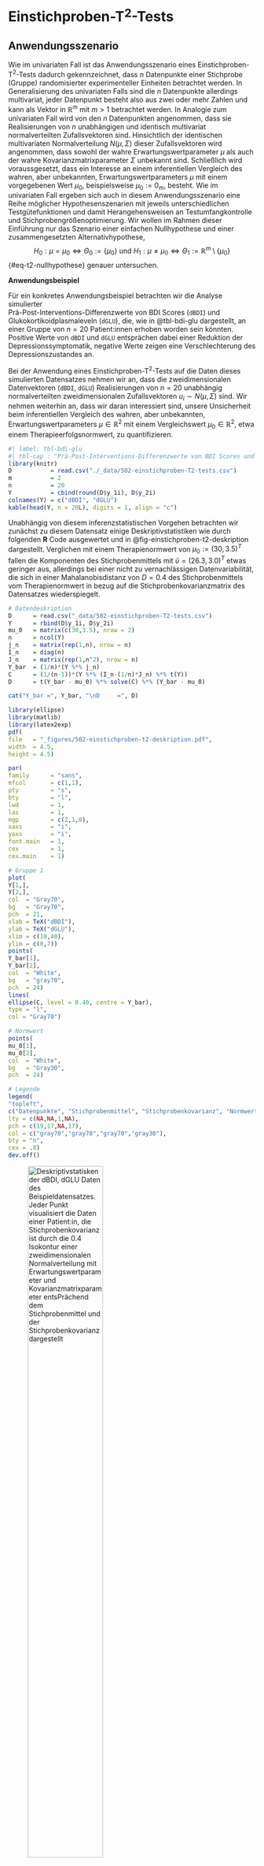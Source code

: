# Einstichproben-T$^2$-Tests {#sec-t2-tests}
\normalsize

## Anwendungsszenario {#sec-anwendungsszenario}

Wie im univariaten Fall ist das Anwendungsszenario eines Einstichproben-T$^2$-Tests 
dadurch gekennzeichnet, dass $n$ Datenpunkte einer Stichprobe (Gruppe) randomisierter
experimenteller Einheiten betrachtet werden. In Generalisierung des univariaten Falls
sind die $n$ Datenpunkte allerdings multivariat, jeder Datenpunkt besteht also aus
zwei oder mehr Zahlen und kann als Vektor in $\mathbb{R}^m$ mit $m>1$ betrachtet werden. 
In Analogie zum univariaten Fall wird von den $n$ Datenpunkten angenommen, dass sie
Realisierungen von $n$ unabhängigen und identisch multivariat normalverteilten
Zufallsvektoren sind. Hinsichtlich der identischen multivariaten Normalverteilung
$N(\mu,\Sigma)$ dieser Zufallsvektoren wird angenommen, dass sowohl der wahre 
Erwartungswertparameter $\mu$ als auch der wahre Kovarianzmatrixparameter $\Sigma$ 
unbekannt sind. Schließlich wird voraussgesetzt, dass ein Interesse an einem 
inferentiellen Vergleich des wahren, aber unbekannten, Erwartungswertparameters 
$\mu$ mit einem vorgegebenen Wert $\mu_0$, beispielsweise $\mu_0 := 0_m$, besteht. Wie im 
univariaten Fall ergeben sich auch in diesem Anwendungsszenario eine Reihe möglicher 
Hypothesenszenarien mit jeweils unterschiedlichen Testgütefunktionen und damit 
Herangehensweisen an Testumfangkontrolle und Stichprobengrößenoptimierung. 
Wir wollen im Rahmen dieser Einführung nur das Szenario einer einfachen Nullhypothese 
und einer zusammengesetzten Alternativhypothese, 
$$
H_0 :\mu = \mu_0 \Leftrightarrow \Theta_0 :=  \{\mu_0\}
\mbox{ und }
H_1 : \mu \neq \mu_0 \Leftrightarrow \Theta_1 :=  \mathbb{R}^m \setminus \{\mu_0\}
$$ {#eq-t2-nullhypothese}
genauer untersuchen.

**Anwendungsbeispiel**

Für ein konkretes Anwendungsbeispiel betrachten wir die Analyse simulierter  
Prä-Post-Interventions-Differenzwerte von BDI Scores (`dBDI`) und 
Glukokortikoidplasmaleveln (`dGLU`), die, wie in @tbl-bdi-glu dargestellt,
an einer Gruppe von $n = 20$ Patient:innen erhoben worden sein könnten. 
Positive Werte von `dBDI` und `dGLU ` entsprächen dabei einer Reduktion der 
Depressionssymptomatik, negative Werte zeigen eine Verschlechterung des 
Depressionszustandes an.

Bei der Anwendung eines Einstichproben-T$^2$-Tests auf die Daten dieses simulierten
Datensatzes nehmen wir an,  dass die zweidimensionalen Datenvektoren (`dBDI`, `dGLU`) 
Realisierungen von  $n = 20$ unabhängig normalverteilten zweidimensionalen 
Zufallsvektoren  $\upsilon_i \sim N(\mu,\Sigma)$ sind. Wir nehmen weiterhin an, dass 
wir daran interessiert sind, unsere Unsicherheit beim inferentiellen Vergleich des wahren, 
aber unbekannten, Erwartungswertparameters $\mu \in \mathbb{R}^2$ mit einem 
Vergleichswert $\mu_0 \in \mathbb{R}^2$, etwa einem Therapieerfolgsnormwert, 
zu quantifizieren. 

\footnotesize
```r
#| label: tbl-bdi-glu
#| tbl-cap : "Prä-Post-Interventions-Differenzwerte von BDI Scores und Glukokortikoidplasmaleveln von $n = 20$ Patient:innen"
library(knitr)
D           = read.csv("./_data/502-einstichproben-T2-tests.csv")               # Einlesen des Datensatzes
m           = 2                                                                 # Datendimension von Interesse
n           = 20                                                                # Anzahl Datenpunkte pro Gruppe
Y           = cbind(round(D$y_1i), D$y_2i)                                      # Datenmatrix 
colnames(Y) = c("dBDI", "dGLU")                                                 # Variablennamen
kable(head(Y, n = 20L), digits = 1, align = "c")                                # Markdowntabellenoutput für head(D)
``` 
\normalsize

Unabhängig von diesem inferenzstatistischen Vorgehen betrachten wir zunächst zu 
diesem Datensatz einige Deskriptivstatistiken wie durch folgenden **R** Code
ausgewertet und in @fig-einstichproben-t2-deskription dargestellt. Verglichen 
mit einem Therapienormwert von $\mu_0 := (30,3.5)^T$ fallen die Komponenten des
Stichprobenmittels mit $\bar{\upsilon} = (26.3, 3.0)^T$ etwas geringer aus, allerdings
bei einer nicht zu vernachlässigen Datenvariabilität, die sich in einer 
Mahalanobisdistanz von $D = 0.4$ des Stichprobenmittels vom Therapienormwert 
in bezug auf die Stichprobenkovarianzmatrix des Datensatzes wiederspiegelt.

\tiny
```r
# Datendeskription
D      = read.csv("_data/502-einstichproben-T2-tests.csv")                      # Daten einlesen
Y      = rbind(D$y_1i, D$y_2i)                                                  # Datenmatrix               
mu_0   = matrix(c(30,3.5), nrow = 2)                                            # Normwert
n      = ncol(Y)                                                                # Anzahl Datenpunkte
j_n    = matrix(rep(1,n), nrow = n)                                             # 1_n
I_n    = diag(n)                                                                # I_n
J_n    = matrix(rep(1,n^2), nrow = n)                                           # 1_{nn}
Y_bar  = (1/n)*(Y %*% j_n)                                                      # Stichprobenmittel  
C      = (1/(n-1))*(Y %*% (I_n-(1/n)*J_n) %*% t(Y))                             # Stichprobenkovarianzmatrix  
D      = t(Y_bar - mu_0) %*% solve(C) %*% (Y_bar - mu_0)                        # Mahalanobis Distanz
```

```r
cat("Y_bar =", Y_bar, "\nD     =", D)                                           # Ausgabe  
```
\normalsize
```r
library(ellipse)
library(matlib)
library(latex2exp)
pdf(
file   = "_figures/502-einstichproben-t2-deskription.pdf",
width  = 4.5,
height = 4.5)

par(
family      = "sans",
mfcol       = c(1,1),
pty         = "s",
bty         = "l",
lwd         = 1,
las         = 1,
mgp         = c(2,1,0),
xaxs        = "i",
yaxs        = "i",
font.main   = 1,
cex         = 1,
cex.main    = 1)

# Gruppe 1
plot(
Y[1,],
Y[2,],
col  = "Gray70",
bg   = "Gray70",
pch  = 21,
xlab = TeX("dBDI"),
ylab = TeX("dGLU"),
xlim = c(10,40),
ylim = c(0,7))
points(
Y_bar[1],
Y_bar[2],
col  = "White",
bg   = "gray70",
pch  = 24)
lines(
ellipse(C, level = 0.40, centre = Y_bar),
type = "l",
col = "Gray70")

# Normwert
points(
mu_0[1],
mu_0[2],
col  = "White",
bg   = "Gray30",
pch  = 24)

# Legende
legend(
"topleft",
c("Datenpunkte", "Stichprobenmittel", "Stichprobenkovarianz", "Normwert"),
lty = c(NA,NA,1,NA),
pch = c(19,17,NA,17),
col = c("gray70","gray70","gray70","gray30"),
bty = "n",
cex = .8)
dev.off()
```

![Deskriptivstatisken der `dBDI`, `dGLU` Daten des Beispieldatensatzes. Jeder
Punkt visualisiert die Daten einer Patient:in, die Stichprobenkovarianz ist durch
die 0.4 Isokontur einer zweidimensionalen Normalverteilung mit Erwartungswertparameter
und Kovarianzmatrixparameter entsPrächend dem Stichprobenmittel und der Stichprobenkovarianz
dargestellt](./_figures/502-einstichproben-t2-deskription){#fig-einstichproben-t2-deskription fig-align="center" width=60%}

## Modellformulierung und Modellevaluation {#sec-modellformulierung-modellevaluation}

Wir definieren zunächst das Einstichproben-T$^2$-Test-Modell wie folgt.

:::{#def-einstichproben-t2-test-modell}
## Einstichproben-T$^2$-Test-Modell
Für $i = 1,...,n$ seien $\upsilon_i$ $m$-dimensionale Zufallsvektoren, die die
$n$ Datenpunkte eines Einstichproben-T$^2$-Test Szenarios modellieren. Dann
hat das *Einstichproben-T$^2$-Test-Modell* die strukturelle Form
$$
\upsilon_i = \mu + \varepsilon_i 
\mbox{ mit } \varepsilon_i \sim N(0_m, \Sigma) \mbox{ u.i.v. für } i = 1,...,n 
\mbox{ mit } \mu \in \mathbb{R}^m,  \Sigma \in \mathbb{R}^{m \times m} \mbox{ pd} 
$$ {#eq-einstichproben-t2-test-strukturelle-form}
und die Datenverteilungsform
\begin{equation}
\upsilon_i \sim N(\mu, \Sigma) \mbox{ u.i.v. für } i = 1,...,n 
\mbox{ mit } \mu \in \mathbb{R}^m, \Sigma \in \mathbb{R}^{m \times m} \mbox{ pd}.
\end{equation}
:::

Die Äquivalenz von struktureller Form und Datenverteilungsform des 
Einstichproben-T$^2$-Test-Modells folgt dabei direkt mit @thm-linear-affine-transformation 
durch Transformation der Zufallsvektoren $\varepsilon_i$ anhand von @eq-einstichproben-t2-test-strukturelle-form.

## Modellevaluation {#sec-modellevaluation}
###  Teststatistik und Test {-}

Wir definieren als nächstes eine Teststatistik für das Einstichproben-T$^2$-Test Szenario.

:::{#def-einstichproben-t2-test-teststatistik}
## Einstichproben-T$^2$-Teststatistik
Gegeben seien das Einstichproben-T$^2$-Test-Modell und ein Nullhypothesenparameter 
$\mu_0 \in \mathbb{R}^m$. Dann ist die Einstichproben-T$^2$-Teststatistik 
definiert als
\begin{equation}
T^2 := n(\bar{\upsilon} - \mu_0)^T C^{-1}(\bar{\upsilon} - \mu_0),
\end{equation}
wobei $\bar{\upsilon}$ und $C$ das Stichprobenmittel und die Stichprobenkovarianzmatrix
der $\upsilon_1,...,\upsilon_n$ bezeichnen.
:::
Die Einstichproben-T$^2$-Teststatistik ist offenbar die mit dem Stichprobenumfang $n$ 
skalierte Mahalanobis-Distanz von $\bar{\upsilon}$ und $\mu_0$ hinsichtlich $C$ (vgl. @sec-deskriptivstatistiken). Damit gilt entsprechend, dass bei konstanter 
Stichprobenkovarianzmatrix die Einstichproben-T$^2$-Test Teststatistik $T^2$ 
größere Werte für eine größere Euklidische Distanz von $\bar{\upsilon}$ und $\mu_0$ annimmt und
bei konstanter Euklidischer Distanz von $\bar{\upsilon}$ und $\mu_0$ der Wert der
Teststatistik $T^2$ von der Höhe der Datenvariabilität abhängt. Hinsichtlich der 
Verteilung der Einstichproben-T$^2$-Teststatistik halten wir zunächst 
folgendes Theorem fest, das wir nicht beweisen wollen.

:::{#thm-verteilung-der-skalierten-einstichproben-t2-teststatistik}
## Verteilung der skalierten Einstichproben-T$^2$-Teststatistik

Es seien $\upsilon_1,...,\upsilon_n \sim N(\mu,\Sigma)$ mit $\mu \in \mathbb{R}^m$ und $\Sigma \in \mathbb{R}^{m\times m} \mbox{pd}$,
$$
\nu:= \frac{n-m}{(n-1)m}
$$ {#eq-nu}
und für $\mu \in \mathbb{R}^m$ sei die Einstichproben-T$^2$-Teststatistik definiert als
\begin{equation}
T^2 := n(\bar{\upsilon} - \mu_0)^T C^{-1} (\bar{\upsilon} - \mu_0).
\end{equation}
Dann gilt
$$
\nu T^2 \sim f(\delta, m, n-m),
$$ {#eq-nuT2}
wobei $f(\delta,m,n-m)$ die nichtzentrale $f$-Verteilung mit Nichtzentralitätsparameter
$$
\delta := n(\mu - \mu_0)^T\Sigma^{-1}(\mu - \mu_0)
$$ {#eq-delta}
sowie mit Freiheitsgradparametern $m$ und $n-m$ bezeichnet.
:::

Für einen Beweis von @thm-verteilung-der-skalierten-einstichproben-t2-teststatistik verweisen 
wir auf @hotelling1931 und @anderson2003. Wir erinnern in diesem Zusammenhang 
an die Begriffe der $f$-Zufallsvariable und der nichtzentralen $f$-Zufallsvariable, 
für die wir exemplarische WDFen in @fig-f-zufallsvariable und 
@fig-nichtzentrale-f-zufallsvariable darstellen.

:::{#def-f-zufallsvariable}
## $f$-Zufallsvariable
$\xi$ sei eine Zufallsvariable mit Ergebnisraum $\mathbb{R}_{>0}$ und WDF
\begin{equation}
p_\xi : \mathbb{R} \to \mathbb{R}_{>0}, x \mapsto p_\xi(x)
:= \nu_1^{\frac{\nu_1}{2}}\nu_2^{\frac{\nu_2}{2}}
   \frac{\Gamma\left(\frac{\nu_1+\nu_2}{2}\right)}{\Gamma\left(\frac{\nu_1}{2}\right)\Gamma\left(\frac{\nu_2}{2}\right)}
   \frac{x^{\frac{\nu_1}{2}-1}}{\left(\nu_1 x  + \nu_2 \right)^{\frac{\nu_1+\nu_2}{2}}},
\end{equation}
wobei $\Gamma$ die Gammafunktion bezeichne. Dann sagen wir, dass $\xi$ einer
$f$-Verteilung mit Freiheitsgradparametern $\nu_1$ und $\nu_2$ unterliegt und nennen $\xi$ eine
$f$-Zufallsvariable mit Freiheitsgradparametern $\nu_1$ und $\nu_2$. Wir kürzen dies
mit $\xi \sim f(\nu_1,\nu_2)$ ab. Die WDF  einer
$f$-Zufallsvariable bezeichnen wir mit $f(x;\nu_1,\nu_2)$, die KVF einer $f$-Zufallsvariable 
bezeichnen wir mit $F(x;\nu_1,\nu_2)$, und die inverse KVF einer $f$-Zufallsvariable 
bezeichnen wir mit $F^{-1}(x;\nu_1,\nu_2)$.
:::

```r
library(latex2exp)
pdf(
file   = "_figures/502-f-zufallsvariable.pdf",
width  = 6,
height = 4)

par(
family     = "sans",
pty        = "m",
bty        = "l",
lwd        = 1,
las        = 1,
mgp        = c(2,1,0),
xaxs         = "i",
yaxs         = "i",
font.main  = 1,
cex.main   = 1.2)

# x space
x_min   = 0
x_max   = 6
x_res   = 1e3
x       = seq(x_min, x_max, len = x_res)

# parameters of interest
nu_1    = c( 2,  2,  3,  3,  4,  4)
nu_2    = c(13, 26, 13, 26, 13, 26)

# plotting
matplot(x,
matrix(
c(
df(x,nu_1[1],nu_2[1]),
df(x,nu_1[2],nu_2[2]),
df(x,nu_1[3],nu_2[3]),
df(x,nu_1[4],nu_2[4]),
df(x,nu_1[5],nu_2[5]),
df(x,nu_1[6],nu_2[6])),
ncol = 6),
type         = "l",
lty          = c(1,2,1,2,1,2),
lwd          = c(2,1,2,1,2,1),
col          = c("gray20", "gray20", "gray50", "gray50", "gray80", "gray80"),
ylim         = c(0,1),
xlim         = c(x_min,x_max),
ylab         = " ",
xlab         = "x",
main         = TeX("$f(x;\\nu_1,\\nu_2)$"))
legend(
4.00,
1.00,
c(
TeX("$\\nu_1 = 2,  \\nu_2 = 13 "),
TeX("$\\nu_1 = 2,  \\nu_2 = 26"),
TeX("$\\nu_1 = 3,  \\nu_2 = 13 "),
TeX("$\\nu_1 = 3,  \\nu_2 = 26"),
TeX("$\\nu_1 = 4,  \\nu_2 = 13 "),
TeX("$\\nu_1 = 4,  \\nu_2 = 26")),
lty         = c(1,2,1,2,1,2),
lwd         = c(2,1,2,1,2,1),
col         = c("gray20", "gray20", "gray50", "gray50", "gray80",  "gray80"),
bty         = "n",
cex         = .8,
y.intersp   = 1.4)
dev.off()
```

![Exemplarische WDFen einer $f$-Zufallsvariable](./_figures/502-f-zufallsvariable){#fig-f-zufallsvariable fig-align="center" width=80%}

:::{#def-nichtzentrale-f-zufallsvariable}
## Nichtzentrale $f$-Zufallsvariable

$\xi$ sei eine Zufallsvariable mit Ergebnisraum $\mathbb{R}_{>0}$ und WDF
\begin{multline}
p_\xi : \mathbb{R} \to \mathbb{R}_{>0}, x \mapsto \\
p_\xi(x)
:= \sum_{k=0}^\infty \frac{e^{-\delta/2}(\delta/2)^k}{\frac{\Gamma(\nu_2/2)\Gamma(\nu_1/2 + k)}{\Gamma(\nu_2/2 + \nu_1/2 + k)}k!}
    \left(\frac{\nu_1}{\nu_2}\right)^{\nu_1/2 + k}
    \left(\frac{\nu_2}{\nu_2+\nu_1x}\right)^{(\nu_1+\nu_2)/2 + k}
    x^{\nu_1/2 - 1 + k}
\end{multline}
wobei $\Gamma$ die Gammafunktion bezeichne. Dann sagen wir, dass $\xi$ einer
nichtzentralen $f$-Verteilung mit Nichtzentralitätsparameter $\delta$ und
Freiheitsgradparametern $\nu_1$ und $\nu_2$ unterliegt und nennen $\xi$ eine nichtzentrale
$f$-Zufallsvariable mit Nichtzentralitätsparameter $\delta$ und Freiheitsgradparametern
$\nu_1$ und $\nu_2$. Wir kürzen dies mit $\xi \sim f(\delta,\nu_1,\nu_2)$ ab.
Die WDF  einer $f$-Zufallsvariable
bezeichnen wir mit $f(x;\delta,\nu_1,\nu_2)$, die KVF einer nichtzentralen 
$f$-Zufallsvariable bezeichnen wir mit $F(x;\delta,\nu_1,\nu_2)$, und die inverse KVF
einer nichtzentralen $f$-Zufallsvariable bezeichnen wir mit $F^{-1}(x;\delta,\nu_1,\nu_2)$.
:::

```r
library(latex2exp)
pdf(
file       = "_figures/502-nichtzentrale-f-zufallsvariable.pdf",
width      = 6,
height     = 4)
par(
family     = "sans",
pty        = "m",
bty        = "l",
lwd        = 1,
las        = 1,
mgp        = c(2,1,0),
xaxs         = "i",
yaxs         = "i",
font.main  = 1,
cex.main   = 1.2)

# x space
x_min   = 0
x_max   = 6
x_res   = 1e3
x       = seq(x_min, x_max, len = x_res)

# parameters of interest
delta   = c(  0,  0,  4,  4,  8,  8)
nu_1    = c(  2,  2,  2,  2,  2,  2)
nu_2     = c(13, 26, 13, 26, 13, 26)

# plotting
matplot(x,
matrix(
c(
df(x,nu_1[1],nu_2[1],delta[1]),
df(x,nu_1[2],nu_2[2],delta[2]),
df(x,nu_1[3],nu_2[3],delta[3]),
df(x,nu_1[4],nu_2[4],delta[4]),
df(x,nu_1[5],nu_2[5],delta[5]),
df(x,nu_1[6],nu_2[6],delta[6])),
ncol = 6),
type         = "l",
lty          = c(1,2,1,2,1,2),
lwd          = c(2,1,2,1,2,1),
col          = c("gray20", "gray20", "gray50", "gray50", "gray80",  "gray80"),
ylim         = c(0,1),
xlim         = c(x_min,x_max),
ylab         = " ",
xlab         = "x",
main         = TeX("$f(x; \\delta, \\nu_1, \\nu_2)$"))
legend(
4.00,
1.00,
c(
TeX("$\\delta = 0, \\nu_1 = 2,  \\nu_2 = 13"),
TeX("$\\delta = 0, \\nu_1 = 2,  \\nu_2 = 26"),
TeX("$\\delta = 4, \\nu_1 = 2,  \\nu_2 = 13"),
TeX("$\\delta = 4, \\nu_1 = 2,  \\nu_2 = 26"),
TeX("$\\delta = 8, \\nu_1 = 2,  \\nu_2 = 13 "),
TeX("$\\delta = 8, \\nu_1 = 2,  \\nu_2 = 26")),
lty         = c(1,2,1,2,1,2),
lwd         = c(2,1,2,1,2,1),
col         = c("gray20", "gray20", "gray50", "gray50", "gray80",  "gray80"),
bty         = "n",
cex         = .8,
y.intersp   = 1.4)
dev.off()
```
![Exemplarische WDFen einer nichtzentralen $f$-Zufallsvariable](./_figures/502-nichtzentrale-f-zufallsvariable){#fig-nichtzentrale-f-zufallsvariable fig-align="center" width=80%}

Im univariaten Fall sind bekanntlich die $F$-Statistiken der Varianzanalyse 
bei Zutreffen der Nullhypothese $f$-verteilt und bei Zutreffen der Alternativhypothese 
nichtzentral-$f$-verteilt. Für den Fall $\mu = \mu_0$, dass also der wahre, aber unbekannte Erwartungswertparameter mit dem Nullhypothesenparameter identisch ist, gilt nach
@eq-delta $\delta = 0$ und $f(\delta,m,n-m)$ entspricht der $f$-Verteilung $f(m,n-m)$. 

Wir halten weiterhin fest, dass aus @thm-verteilung-der-skalierten-einstichproben-t2-teststatistik 
im univariaten Fall $m := 1$ aus @eq-nu folgt, dass 
\begin{equation}
\nu = \frac{n-1}{(n-1)\cdot 1} = 1
\end{equation}
und mit der Stichprobenvarianz $S^2$ einer univariaten Stichprobe entsPrächend folgt, dass
\begin{equation}
T^2 = n\frac{(\bar{\upsilon} - \mu_0)^2}{S^2} = \left(\sqrt{n}\frac{\bar{\upsilon} - \mu_0}{S} \right)^2.
\end{equation}
Dies ist offenbar das Quadrat der bekannten univariaten Einstichproben-T-Test Teststatistik. 
Damit ist nach @thm-verteilung-der-skalierten-einstichproben-t2-teststatistik
das Quadrat der univariaten Einstichproben-T-Test Teststatistik nach $f(\delta,1,n-1)$ 
verteilt. Intuitiv und verkürzt ausgedrückt ist also eine quadrierte $t$-Zufallsvariable 
eine $f$-Zufallsvariable.

Aus @thm-verteilung-der-skalierten-einstichproben-t2-teststatistik folgen nun 
für Einstichproben-T$^2$-Teststatistik unmittelbar folgende Formen für ihre WDF und KVF.

:::{#thm-wdf-und-kdf-der-einstichproben-t2-Ttststatistik}
## WDF und KDF der Einstichproben-T$^2$-Teststatistik
Im  Einstichproben-T$^2$-Test Szenario sei
\begin{equation}
\nu:= \frac{n-m}{(n-1)m}
\end{equation}
Dann ist eine WDF der Einstichproben-T$^2$-Teststatistik gegeben durch
\begin{equation}\label{eq:pT1}
p_{T^2} : \mathbb{R}_{\ge 0} \to \mathbb{R},
t^2 \mapsto p_{T^2}(t^2) := \nu f(\nu t^2;\delta, m,n-m)
\end{equation}
und eine KVF der Einstichproben-T$^2$-Teststatistik ist gegeben durch
\begin{equation}\label{eq:PT2}
P_{T^2} : \mathbb{R}_{\ge 0} \to [0,1],
t^2 \mapsto P_{T^2}(t^2) := F(\nu t^2;\delta, m,n-m)
\end{equation}
:::

:::{.proof}
Wir halten zunächst fest, dass das Theorem zur univariaten WDF Transformation bei
linear-affinen Abbildungen 
besagt, dass für eine Zufallsvariable $\xi$ mit WDF $p_\xi$ und der Definition
$\upsilon = f(\xi)$ mit  $f(\xi) := a\xi + b$  für  $a\neq 0$ eine WDF von $\upsilon$ definiert ist durch
$p_\upsilon(y) := (1/|a|)p_\xi((y-b)/a)$. Im vorliegenden Fall ist $\xi = \nu T^2$ mit WDF
$f(\delta,m,n-m)$ und $\upsilon := T^2 = \frac{1}{\nu}\nu T^2$, also $a = 1/\nu$ und $b = 0$.
Mit $\nu > 0$ ergibt sich \eqref{eq:pT1} also aus
\begin{equation}
p_{T^2}(t^2) = \frac{1}{a}p_{\nu T^2}\left(\frac{t^2}{a}\right) = \nu f(\nu t^2; m, n-m).
\end{equation}
\eqref{eq:PT2} folgt dann damit, dass WDFen bei kontinuierlichen Zufallsvariablen 
die Ableitungen der entsprechenden KVFen sind. Mit der Kettenregel der Differentiation
ergibt sich
\begin{align}
\begin{split}
\frac{d}{dt^2}P_{T^2}\left(t^2\right)
& = \frac{d}{dt^2}\left(F(\nu t^2;m,n-m,\delta)\right) \\
& = \frac{d}{dt^2}F(\nu t^2;m,n-m,\delta)\frac{d}{dt^2}\left(\nu t^2 \right) \\
& = \nu f(\nu t^2;m,n-m,\delta) \\
& = p_{T^2}(t^2).
\end{split}
\end{align}
:::

Wir halten fest, dass die skalierte Einstichproben-T$^2$-Test Teststatitik $\nu T^2$ nach $f(\delta,m,n-m)$ 
nichtzentral $f$-verteilt ist, die WDF der Einstichproben-T$^2$-Test Teststatitik $T^2$ selbst dagegen 
durch $\nu f(\nu t^2;\delta, m,n-m)$ geben ist. Wir simulieren diese Verteilung 
mithilfe folgenden **R** Codes und visualisieren diese Simulation in @fig-einstichproben-t2-teststatistik.

\tiny
```r
# Modellparameter
m     = 2                                                                       # Dimensionalität der Zufallsvektoren/Daten
n     = 15                                                                      # Anzahl der Datenpunkte
mu_0  = matrix(c(1,1) , nrow = 2)                                               # Nullhypothesenparameter
mu    = matrix(c(2,2) , nrow = 2)                                               # wahrer, aber unbekannter, Erwartungswertparameter
Sigma = matrix(c(0.5,0.3, 0.3,0.5), nrow = 2, byrow = TRUE)                     # wahrer, aber unbekannter, Kovarianzmatrixparameter

# Simulation
library(MASS)                                                                   # R Paket für multivariate Normalverteilungen
nsim  = 1e4                                                                     # Anzahl Simulationen/Datensatzrealisierungen
Yb    = matrix(rep(NaN,m*nsim), nrow = 2)                                       # Stichprobenmittelarray
T2    = rep(NaN,nsim)                                                           # Einstichproben-T$^2$-Teststatistik Array
j_n   = matrix(rep(1,n), nrow = n)                                              # 1_n
I_n   = diag(n)                                                                 # I_n
J_n   = matrix(rep(1,n^2), nrow = n)                                            # 1_{nn}
for(s in 1:nsim){                                                               # Simulationsiterationen
    Y      = t(mvrnorm(n,mu,Sigma))                                             # \upsilon_i \sim N(\mu,\Sigma), i = 1,...,n
    Y_bar  = (1/n)*(Y %*% j_n)                                                  # Stichprobenmittel
    C      = (1/(n-1))*(Y %*% (I_n-(1/n)*J_n) %*% t(Y))                         # Stichprobenkovarianzmatrix
    T2[s]  = n*t(Y_bar - mu_0) %*% solve(C) %*% (Y_bar - mu_0)                  # Einstichproben-T$^2$-Teststatistik
    Yb[,s] = Y_bar                                                              # Stichprobenmittel für Visualisierung
}
```
\normalsize

```r
# figure parameters
library(latex2exp)
pdf(
file        = "_figures/502-einstichproben-t2-teststatistik.pdf",
width       = 6,
height      = 6)

par(
family      = "sans",
mfcol       = c(2,2),
pty         = "s",
bty         = "l",
lwd         = 1,
las         = 1,
mgp         = c(2,1,0),
xaxs        = "i",
yaxs        = "i",
font.main   = 1,
cex.main    = 1)

# Stichprobenmittel per Simulation
plot(
Yb[1,],
Yb[2,],
xlim     = c(1,3),
ylim     = c(1,3),
xlab     = TeX("$\\bar{\\upsilon}_1$"),
ylab     = TeX("$\\bar{\\upsilon}_2$"),
pch      = 21,
col      = "white",
bg       = "gray60",
main     = TeX("$\\bar{\\upsilon}$ Simulationen"))
mtext("A", adj=1, line=2, cex = 1.2, at = 0.5)


# Normalisierte T2-Teststatistik WDF
t2_min      = 0
t2_max      = 200
t2_res      = 1e3
t2          = seq(t2_min,t2_max,len = t2_res)
nu          = (n-m)/(m*(n-1))
delta       = n*t(mu - mu_0) %*% inv(Sigma) %*% (mu - mu_0)
p_T2        = nu*df(nu*t2,m,n-m,delta)
hist(
T2,
breaks      = 100,
col         = "gray90",
prob        = TRUE,
xlim        = c(t2_min, t2_max),
ylim        = c(0,0.03),
xlab        = TeX("$t^2$"),
ylab        = "",
main        = TeX("$p(t^2) := \\nu f(\\nu t^2;\\delta, m, n-m)$"))
lines(
t2,
p_T2,
lwd         = 2,
col         = "darkorange")
mtext("C", adj=1, line=2, cex = 1.2, at = -50)

# Unormalisierte T2-Teststatistik Sample
t2_min      = 0
t2_max      = 50
t2_res      = 1e3
t2          = seq(t2_min,t2_max,len = t2_res)
delta       = n*t(mu-mu_0) %*% inv(Sigma) %*%(mu-mu_0)
p_nm_T2     = df(t2,m,n-m,delta)
hist(
((n-m)/m)/(n-1)*T2,
breaks      = 100,
col         = "gray90",
prob        = TRUE,
xlim        = c(t2_min, t2_max),
ylim        = c(0,0.06),
xlab        = TeX("$\\nu t^{2}$"),
ylab        = "",
main        = TeX("$\\nu T^2 \\sim f(\\delta, m,n-m)$") )
lines(
t2,
p_nm_T2,
lwd         = 2,
col         = "darkorange")
mtext("B", adj=1, line=2, cex = 1.2, at = -12)

# Unnormalisierte T2-Teststatistik CDF
t2_min      = 0
t2_max      = 200
t2_res      = 1e3
t2          = seq(t2_min,t2_max,len = t2_res)
nu          = (n-m)/(m*(n-1))
P_T2        = pf(nu*t2,m,n-m,delta)
ECDF_T2     = ecdf(T2)
plot(
ECDF_T2,
verticals   = TRUE,
lwd         = 6,
xlim        = c(t2_min, t2_max),
col         = "gray90",
xlab        = TeX("$t^2$"),
ylab        = "",
main        = TeX("$P(t^2) := F(\\nu t^2; \\delta, m, n-m)$"))
lines(
t2,
P_T2,
lwd         = 2,
col         = "darkorange")
mtext("D", adj=1, line=2, cex = 1.2, at  = -50)
dev.off()
```

![Verteilung der Einstichproben-T$^2$-Teststatistik. **A** Stichprobenmittel von
10.000 Realisierungen eines Einstichproben-T$^2$-Test-Modells mit $m:=2$ und $n:=15$
und wahren, aber unbekannten, Parametern
\begin{equation}
\mu := (2,2)^T \mbox{ und } \Sigma = \begin{pmatrix} 0.5 & 0.3 \\ 0.3 & 0.5 \end{pmatrix}.
\end{equation}
**B** Histogramm der entsprechenden Realisierungen der skalierten Einstichproben-T$^2$-Teststatistik
für $\mu_0 := (1,1)^T$ (grau) und analytische Form dieser Verteilung (orange). 
**C** Histogramm der entsprechenden Realisierungen der Einstichproben-T$^2$-Teststatistik (grau) 
und ihre analytische Form (orange). **D** Empirische KVF der entsprechenden 
Realisierungen der Einstichproben-T$^2$-Teststatistik (grau) und ihre analytische Form (orange).](./_figures/502-einstichproben-t2-teststatistik){#fig-einstichproben-t2-teststatistik fig-align="center" width=100%}

Den Einstichproben-T$^2$-Test definieren wir schließlich als einen kritischen 
Wert-basierten Test wie folgt.

:::{#def-einstichproben-t2-test}
## Einstichproben-T$^2$-Test
Gegeben seien das Einstichproben-T$^2$-Modell und die Einstichproben-T$^2$-Teststatistik. 
Dann ist für einen kritischen Wert  $k\ge 0$ der Einstichproben-T$^2$-Test 
definiert als der kritische Wert-basierte Test
\begin{equation}
\phi(\upsilon) := 1_{\{T^2 > k\}} := \begin{cases} 1 & T^2  > k \\ 0 & T^2 \le k \end{cases}.
\end{equation}
:::

In @def-einstichproben-t2-test repräsentiert wie üblich $\phi(\upsilon) = 1$ den Vorgang
des Ablehnens von $H_0$ und $\phi(\upsilon) = 0$ den Vorgang des Nichtablehnens von $H_0$. 


###  Analyse der Testgütefunktion {-}

Um für den in @def-einstichproben-t2-test definierten Test Prozeduren zur Testumfangkontrolle 
(Typ I Fehlerbegrenzung) und zur Stichprobengrößenoptimierung (Typ II Fehlerbegrenzung) 
zu entwickeln, betrachten wir zunächst seine Testgütefunktion. Es gilt folgendes Theorem.

:::{#thm-testgütefunktion-des-einstichproben-t2-tests}
## Testgütefunktion des Einstichproben-T$^2$-Tests 
$\phi$ sei der Einstichproben-T$^2$-Test. Dann ist die Testgütefunktion
von $\phi$ gegeben durch
\begin{equation}
q_\phi : \mathbb{R}^m \to [0,1], \mu \mapsto q_\phi(\mu) := 1 - F(\nu k;\delta_\mu,m,n-m)
\end{equation}
wobei $F(\cdot;\delta_\mu, m,n-m)$ die KVF der nichtzentralen $f$-Verteilung mit
Freiheitsgradparametern$m$ und $n-m$ sowie mit Nichtzentralitätsparameter
\begin{equation}
\delta_\mu := n(\mu - \mu_0)^T\Sigma^{-1}(\mu - \mu_0)
\end{equation}
bezeichnet.
:::

:::{.proof}
Die Testgütefunktion des betrachteten Tests ist definiert als
\begin{equation}
q_\phi : \mathbb{R}^m \to [0,1], \mu \mapsto q_\phi(\mu) := \mathbb{P}_{\mu}(\phi = 1).
\end{equation}
Da die Wahrscheinlichkeiten für $\phi = 1$ und dafür, dass die zugehörige Teststatistik
im Ablehnungsbereich des Tests liegt, gleich sind, benötigen wir also zunächst die Verteilung
der Teststatistik. Wir haben oben aber bereits gesehen, dass
\begin{equation}
\frac{n-m}{m(n-1)}T^2 \sim f(m,n-m,\delta_\mu) \mbox{ mit } \delta_\mu := n(\mu -\mu_0)^T\Sigma^{-1}(\mu-\mu_0)
\end{equation}
gilt. Der Ablehnungsbereich des betrachteten Tests ist $A := ]k,\infty[$. Also ergibt sich
\begin{align}
\begin{split}
q_\phi(\mu)
&  = \mathbb{P}_\mu(\phi = 1) \\
&  = \mathbb{P}_\mu\left(T^2 \in \,\,]k,\infty[\right) \\
&  = \mathbb{P}_\mu\left(T^2 > k \right) \\
&  = 1 - \mathbb{P}_\mu\left(T^2 \le k \right) \\
&  = 1 - F(\nu k; \delta_\mu,m, m-n)
\end{split}
\end{align}
:::

Wir wollen diese Testgütefunktion beispielhaft für zwei Szenarien mit $m := 2$ 
und $n := 15$ in Abhängigkeit des kritischen Wertes $k$ betrachten. 
@fig-einstichproben-t2-gütefunktion-1 und @fig-einstichproben-t2-gütefunktion-2
visualisieren $q_\phi$ in diesen Szenarien für einen Nullhypothesenparameter 
$\mu_0 := (1,1)^T$ und die wahren, aber unbekannten, Kovarianzmatrixparameter
\begin{equation}
\Sigma_1 := \begin{pmatrix} 1.0 & 0.0  \\ 0.0 & 1.0 \end{pmatrix}
\mbox{ und }
\Sigma_2 := \begin{pmatrix} 1.0 & 0.9  \\ 0.9 & 1.0 \end{pmatrix},
\end{equation}
respektive. In beiden Fällen und unabhängig von $k$ resultiert eine größere 
Distanz des wahren, aber unbekannten, Erwartungswertparameters $\mu$ vom 
Nullhypothesenparamter $\mu_0$ in einer höhereren Wahrscheinlichkeit dafür, dass der 
Test $\phi$ den Wert $1$ annimmt, also die Nullhypothese abgelehnt wird. Die 
Zunahme dieser Wahrscheinlichkeit ist im ersten Szenario isotropisch, im zweiten
dagegen aufgrund der Form des wahren, aber unbekannten, Kovarianzparameters nicht. 
Bei einem kleinen kritischen Wert $k$ werden hohe Wahrscheinlichkeiten für eine Ablehnung
der Nullhypothese schon bei geringen Distanzen zwischen $\mu$ und $\mu_0$ erreicht,
bei einem größeren kritischen Wert $k$ dagegen erst für größere Distanzen. 
Untenstehender **R** Code demonstriert das Vorgehen zur Evaluation dieser Testgütefunktionen

\tiny
```r
# Modellparameter
m           = 2                                                                 # m
n           = 15                                                                # n
nu          = (n-m)/((n-1)*m)                                                   # \nu
Sigma       = diag(m)                                                           # \Sigma = I_2
iSigma      = solve(Sigma)                                                      # \Sigma^{-1}

# Testparameter
mu_0        = matrix(c(1,1), nrow = 2)                                          # \mu_0
k_all       = c(2,4,6)                                                          # k <-> \phi
n_k         = length(k_all)                                                     # Anzahl k Werte/Tests

# q_\phi(\mu) Evaluation
mu_min      = 0                                                                 # \mu_i Minimum
mu_max      = 2                                                                 # \mu_i Maximum
mu_res      = 1e3                                                               # \mu_i Auflösung
mu_i        = seq(mu_min,mu_max,len = mu_res)                                   # mu_i
q_phi       = array(dim = c(mu_res, mu_res, length(k_all)))                     # q_\phi Array
for(k in 1:n_k){
    for(i in 1:mu_res){
        for(j in 1:mu_res){
            mu           = matrix(c(mu_i[i],mu_i[j]), nrow = 2)                 # \mu
            delta_mu     = n*t(mu - mu_0) %*% iSigma %*% (mu -mu_0)             # \delta_\mu
            q_phi[i,j,k] = 1 - pf(nu*k_all[k], m, n-m, delta_mu)}}}             # q_\phi(\mu)
```
\normalsize

```r
library(latex2exp)
pdf(
file        = "_figures/502-einstichproben-t2-gütefunktion-1.pdf",
width       = 12,
height      = 4)
par(
family      = "sans",
mfcol       = c(1,3),
mgp         = c(2,1,0),
pty         = "s",
bty         = "l",
lwd         = 1,
las         = 1,
xaxs        = "i",
yaxs        = "i",
font.main   = 1,
cex         = 1.2,
cex.main    = 1)
cols        = hcl.colors(11, "YlOrRd", rev = T)
labs        = list(TeX("$q_{\\phi}(\\mu), k = 2$"),
                   TeX("$q_{\\phi}(\\mu), k = 4$"),
                   TeX("$q_{\\phi}(\\mu), k = 6$"))
for(k in 1:n_k){
    contour(
    mu_i,
    mu_i,
    q_phi[,,k],
    levels = seq(0,1,len = 11),
    col    = cols,
    xlab   = TeX("$\\mu_1$"),
    ylab   = TeX("$\\mu_2$"),
    main   = labs[k])
}
dev.off()
```

![Einstichproben-T$^2$-Test Testgütefunktionen für kritische Werte $k = 2$, $k = 4$ und $k = 6$ im Szenario 
\begin{equation}
m:=2, 
n:=15, 
\mu_0 := (1,1)^T, 
\Sigma_1 :=   \begin{pmatrix} 1.0 & 0.0  \\ 0.0 & 1.0 \end{pmatrix}
\end{equation}](./_figures/502-einstichproben-t2-gütefunktion-1){#fig-einstichproben-t2-gütefunktion-1 fig-align="center" width=100%}

```r
# Modellparameter
library(matlib)                                                                 # R Paket
m           = 2                                                                 # m
n           = 15                                                                # n
nu          = (n-m)/((n-1)*m)                                                   # \nu
Sigma       = matrix(c(1,.9,.9,1), nrow = 2)                                    # \Sigma
iSigma      = inv(Sigma)                                                        # \Sigma^{-1}

# Testparameter
mu_0        = matrix(c(1,1), nrow = 2)                                          # \mu_0
k_all       = c(2,4,6)                                                          # k <-> \phi
n_k         = length(k_all)                                                     # Anzahl k Werte/Tests

# q_\phi(\mu) Evaluation
mu_min      = 0                                                                 # \mu_i Minimum
mu_max      = 2                                                                 # \mu_i Maximum
mu_res      = 1e3                                                               # \mu_i Auflösung
mu_i        = seq(mu_min,mu_max,len = mu_res)                                   # mu_i
q_phi       = array(dim = c(mu_res, mu_res, length(k_all)))                     # q_\phi Array
for(k in 1:n_k){
    for(i in 1:mu_res){
        for(j in 1:mu_res){
            mu           = matrix(c(mu_i[i],mu_i[j]), nrow = 2)                 # \mu
            delta_mu     = n*t(mu - mu_0) %*% iSigma %*% (mu -mu_0)             # \delta_\mu
            q_phi[i,j,k] = 1 - pf(nu*k_all[k], m, n-m, delta_mu)}}}             # q_\phi(\mu)

library(latex2exp)
pdf(
file        = "_figures/502-einstichproben-t2-gütefunktion-2.pdf",
width       = 12,
height      = 4)
par(
family      = "sans",
mfcol       = c(1,3),
mgp         = c(2,1,0),
pty         = "s",
bty         = "l",
lwd         = 1,
las         = 1,
xaxs        = "i",
yaxs        = "i",
font.main   = 1,
cex         = 1.2,
cex.main    = 1)
cols        = hcl.colors(11, "YlOrRd", rev = T)
labs        = list(TeX("$q_{\\phi}(\\mu), k = 2$"),
                   TeX("$q_{\\phi}(\\mu), k = 4$"),
                   TeX("$q_{\\phi}(\\mu), k = 6$"))
for(k in 1:n_k){
    contour(
    mu_i,
    mu_i,
    q_phi[,,k],
    levels = seq(0,1,len = 11),
    col    = cols,
    xlab   = TeX("$\\mu_1$"),
    ylab   = TeX("$\\mu_2$"),
    main   = labs[k])
}
dev.off()
``` 

![Einstichproben-T$^2$-Test Testgütefunktionen für kritische Werte $k = 2$, $k = 4$ und $k = 6$ im Szenario 
\begin{equation}
m:=2, 
n:=15, 
\mu_0 := (1,1)^T, 
\Sigma_1 :=   \begin{pmatrix} 1.0 & 0.9  \\ 0.9 & 1.0 \end{pmatrix}
\end{equation}](./_figures/502-einstichproben-t2-gütefunktion-2){#fig-einstichproben-t2-gütefunktion-2 fig-align="center" width=100%}
  
### Testumfangkontrolle {-}

Bekanntlich erlaubt die Testumfangkontrolle die Begrenzung der größtmöglichen 
Wahrscheinlichkeit für einen Typ I Fehler. Im aktuellen Testszenario haben wir
folgendes Theorem.

:::{#thm-testumfangkontrolle-des-einstichproben-t2-tests}
## Testumfangkontrolle des Einstichproben-T$^2$- Tests
$\phi$ sei der im obigen Testszenario definierte Test. Dann ist $\phi$ ein
Level-$\alpha_0$-Test mit Testumfang $\alpha_0$, wenn der kritische Wert definiert
ist durch
\begin{equation}
k_{\alpha_0} := \nu^{-1}F^{-1}\left(1-\alpha_0; m, n-m \right),
\end{equation}
wobei $\nu := (n-m)/((n-1)m)$ und $F^{-1}(\cdot;m,n-m)$ die inverse KVF der
$f$-Verteilung mit Freiheitsgradparametern $m$ und $n-m$ ist.
:::

:::{.proof}
Damit der betrachtete Test ein Level-$\alpha_0$-Test ist, muss bekanntlich
$q_\phi(\mu)\le \alpha_0$ für alle $\mu \in \{\mu_0\}$, also hier $q_\phi(\mu_0)\le \alpha_0$
gelten. Weiterhin ist der Testumfang des betrachteten Tests durch
$\alpha = \max_{\mu \in \{\mu_0\}} q_\phi(\mu)$, also hier durch $\alpha = q_\phi(\mu_0)$
gegeben. Wir müssen also zeigen, dass die Wahl von $k_{\alpha_0}$ garantiert,
dass $\phi$ ein Level-$\alpha_0$-Test mit Testumfang $\alpha_0$ ist. Dazu merken
wird zunächst an, dass für $\mu = \mu_0$ gilt, dass
\begin{equation}
q_\phi(\mu_0) = 1 - F(\nu k;\delta, m, n-m ) = 1 - F(\nu k;0, m,n-m)  = 1 - F(\nu k;m,n-m),
\end{equation}
wobei $F(\nu k; \delta, m, n-m)$ und $F(\nu k;m,n-m)$ die KVF der nichtzentralen
$f$-Verteilung mit Nichtzentralitätsparameter $\delta$ und Freiheitsgradparametern
$m$ und $n-m$ sowie der $f$-Verteilung mit Freiheitsgradparametern
$m$ und $n-m$, respektive, bezeichnen. Sei nun also $k := k_{\alpha_0}$. Dann gilt
\begin{align}
\begin{split}
q_\phi(\mu_0)
& = 1 - F(\nu k_{\alpha_0};m,n-m) \\
& = 1 - F\left(\nu \nu^{-1}F^{-1}\left(1-\alpha_0; m, n-m \right);m,n-m\right) \\
& = 1 - F\left(F^{-1}\left(1-\alpha_0; m, n-m \right);m,n-m\right) \\
& = 1 - (1 - \alpha_0)  = \alpha_0.
\end{split}
\end{align}
Es folgt also direkt, dass bei der Wahl von $k = k_{\alpha_0}, q_\phi(\mu_0) \le \alpha_0$
gilt und der betrachtete Test somit ein Level-$\alpha_0$-Test ist. Weiterhin folgt direkt,
dass der Testumfang des betrachteten Tests bei Wahl von $k = k_{\alpha_0}$ gleich
$\alpha_0$ ist.
:::

```r
library(latex2exp)
pdf(
file        = "_figures/502-einstichproben-t2-testumfangkontrolle.pdf",
width       = 8,
height      = 4)
par(
family      = "sans",
mfcol       = c(1,2),
pty         = "m",
bty         = "l",
lwd         = 1,
las         = 1,
mgp         = c(2,1,0),
xaxs        = "i",
yaxs        = "i",
font.main   = 1,
cex         = 1,
cex.main    = 1.2)

# Parameter
m           = 2                                                                  # Datendimensionalität
n           = 15                                                                 # Anzahl Datenpunkte
nu          = (n-m)/(m*(n-1))                                                    # Parameter
alpha_0     = 0.05                                                               # Signifikanzlevel
k_alpha_0   = (1/nu)*qf(1 - alpha_0, m,n-m)                                       # kritischer Wert
t2          = seq(0,16,length=1e4)                                               # T^2-Statistikwerte
Pt2         = pf(nu*t2,m,n-m)                                                    # T^2-Statistik KVF für H_0
pt2         = nu*df(nu*t2,m,n-m)                                                 # T^2-Statistik WDF für H_0

# KVF Perspektive
plot(                                                                            # original density function
t2,
Pt2,
type        = "l",
ylab        = " ",
xlab        = TeX("$t^2$"),
ylim        = c(0,1),
main        = TeX("$P(t^2) = F(\\nu t^2; m,n-m)$"))

lines(
k_alpha_0,
0,
type        = "p",
pch         = 16,
xpd         = TRUE)

lines(
min(t2),
1 - alpha_0,
type        = "p",
pch         = 16,
xpd         = TRUE)

arrows(
x0          = min(t2),
y0          = 1 - alpha_0,
x1          = k_alpha_0,
y1          = 1 - alpha_0,
col         = "darkorange",
angle       = 45,
length      = .1)

arrows(
x0          = k_alpha_0,
y0          = 1-alpha_0,
x1          = k_alpha_0,
y1          = 0,
col         = "darkorange",
angle       = 45,
length      = .1)

text(k_alpha_0 ,-0.08, TeX("$\\k_{\\alpha_0}$"), xpd = TRUE)
text(1.5       , 1.00, TeX("$1 - \\alpha_0$"), xpd = TRUE)

# WDF Perspektive
plot(
t2,
pt2,
type        = "l",
ylab        = " ",
xlab        = TeX("$t^2$"),
ylim        = c(0,.4),
main        = TeX("$p(t^2) = \\nu f(\\nu t^2; m,n-m)$"))

polygon(
c(t2[t2  >= k_alpha_0] , max(t2), k_alpha_0),
c(pt2[t2 >= k_alpha_0],       0, 0),
col = "gray90",
border = NA)


lines(
seq(k_alpha_0, max(t2), len = 1e2),
rep(0,1e2),
type        = "l",
lwd         = 5,
col         = "darkorange")

lines(
k_alpha_0,
0,
type        = "p",
pch         = 16,
xpd         = TRUE)
text(k_alpha_0,-0.03, TeX("$\\k_{\\alpha_0}$") , xpd = TRUE)
text(10, .05, TeX("$P(T^2 >= k_{\\alpha_0}) = \\alpha_0$"), xpd = TRUE, cex = .8, col = "gray50")
dev.off()
```
![Testumfangkontrolle durch Selektion eines $\alpha_0$-abhängigen kritischen Wertes
für den Einstichproben-T$^2$-Test anhand von KVF unf WDF der Einstichproben-T$^2$-Teststatistik.](./_figures/502-einstichproben-t2-testumfangkontrolle){#fig-einstichproben-t2-testumfangkontrolle fig-align="center" width=100%}

Wir visualisieren die Wahl von 
\begin{equation}
k_{\alpha_0} = \nu^{-1}F^{-1}\left(1-\alpha_0; m, n-m \right)
\end{equation}
für den Fall $m = 2, n = 15$ und ein Signifikanzlevel von $\alpha_0 := 0.05$ in 
@fig-einstichproben-t2-testumfangkontrolle. Untenstehender **R** Code simuliert die Testumfangkontrolle für ein Einstichproben-T$^2$-Test Szenario mit
\begin{equation}
m := 2, n := 15, \mu := \mu0 := \begin{pmatrix} 1 \\ 1 \end{pmatrix}
\mbox{ und }
\Sigma :=\begin{pmatrix} 0.5 & 0.3 \\ 0.3 & 0.5 \end{pmatrix}.
\end{equation}
Der auf Grundlage von $10^4$ Datensatzrealisationen geschätzte Testumfang stimmt
gut mit dem Signifikanzlevel überein.

\newpage
\tiny
```r
# Modellparameter
m         = 2                                                                   # Dimensionalität der Zufallsvektoren/Daten
n         = 15                                                                  # Anzahl der Datenpunkte
nu        = (n-m)/(m*(n-1))                                                     # Parameter
mu_0      = matrix(c(1,1) , nrow = 2)                                           # Nullhypothesenparameter
mu        = mu_0                                                                # w.a.u. Erwartungswertparameter bei Zutreffen von H0
Sigma     = matrix(c(0.5,0.3, 0.3,0.5), nrow = 2, byrow = TRUE)                 # wahrer, aber unbekannter, Kovarianzmatrixparameter

# Testparameter
alpha_0   = 0.05                                                                # Signifikanzlevel
k_alpha_0 = (1/nu)*qf(1-alpha_0, m,n-m)                                         # kritischer Wert

# Simulation der Testumfangkontrolle
library(MASS)                                                                   # R Paket für multivariate Normalverteilungen
nsim  = 1e4                                                                     # Testentscheidungsarray
phi   = rep(NaN,nsim)                                                           # Testentscheidungsarray
j_n   = matrix(rep(1,n), nrow = n)                                              # 1_n
I_n   = diag(n)                                                                 # I_n
J_n   = matrix(rep(1,n^2), nrow = n)                                            # 1_{nn}
for(s in 1:nsim){                                                               # Simulationsiterationen
    Y      = t(mvrnorm(n,mu,Sigma))                                             # Y_i \sim N(\mu,\Sigma), i = 1,...,n
    Y_bar  = (1/n)*(Y %*% j_n)                                                  # Stichprobenmittel
    C      = (1/(n-1))*(Y %*% (I_n-(1/n)*J_n) %*% t(Y))                         # Stichprobenkovarianzmatrix
    T2     = n*t(Y_bar - mu_0) %*% solve(C) %*% (Y_bar - mu_0)                  # Einstichproben-T$^2$-Test Statistik
    if(T2 > k_alpha_0){                                                         # Test 1_{T^2 >= k_alpha_0}
        phi[s] = 1                                                              # Ablehnen von H_0
    } else {
        phi[s] = 0}}                                                            # Nicht Ablehnen von H_0
```
```r
cat("\nKritischer Wert              = ", k_alpha_0,
    "\nGeschätzter Testumfang alpha = ", mean(phi))                             # Ausgabe
```
\normalsize


In der Praxis entsPrächen obige Ergebnisse dann folgendem Vorgehen bei der
Durchführung eines Einstichproben-T$^2$-Tests. Man unterstellt, dass ein vorliegender Datensatz von 
$m$-dimensionalen Datenvektoren eine Realisation von $n$ u.i.v. $m$-dimensionalen 
Zufallsvektoren $\upsilon_1,...,\upsilon_n \sim N(\mu,\Sigma)$ mit unbekannten Parametern 
$\mu \in \mathbb{R}^m$ und $\Sigma \in \mathbb{R}^{m \times m} \mbox{ pd }$ ist 
und möchte entscheiden, ob für ein $\mu_0 \in \mathbb{R}^m$ eher die Nullhypothese 
$H_0 : \mu = \mu_0$ oder die Alternativhypothese $H_1: \mu \neq \mu_0$ zutrifft. 
Zu diesem Zweck wählt man zunächst ein Signifikanzlevel $\alpha_0$ und bestimmt 
dann den zugehörigen kritischen Wert $k_{\alpha_0}$. Beispielsweise gilt für $m = 2$ 
und $n=15$ bei Wahl von $\alpha_0 := 0.05$, dass $k_{0.05}=\nu^{-1}F^{-1}(1 - 0.05;2,13) \approx 8.2$ ist. Anhand von $m, n, \mu_0$, dem Stichprobenmittel $\bar{\upsilon}$ und der 
Stichprobenkovarianzmatrix $C$ berechnet man dann die Realisierung der Einstichproben-T$^2$-Teststatistik
\begin{equation}
T^2 := n(\bar{\upsilon} - \mu_0)^T C^{-1}(\bar{\upsilon} - \mu_0).
\end{equation}
Wenn das berechnete $T^2$ größer als $k_{\alpha_0}$ ist, lehnt man die Nullhypothese ab, 
andernfalls nicht. Die oben entwickelte Theorie zur Testumfangkontrolle des Einstichproben-T$^2$-Test 
garantiert dann, dass man in höchstens $\alpha_0 \cdot 100$ von $100$ Fällen 
die Nullhypothese fälschlicherweise ablehnt.


### p-Wert {-}

Wir erinnern daran, dass per Definition der p-Wert das kleinste Signifikanzlevel 
$\alpha_0$ ist, bei welchem man die Nullhypothese basierend auf einem vorliegenden 
Wert der Teststatistik ablehnen würde. Wir haben folgendes Theorem

:::{#thm-p-wert}
Für den p-Wert des in @def-einstichproben-t2-test definierten Test gilt
\begin{equation}
\mbox{ p-Wert } = \mathbb{P}\left(T^2 \ge t^2\right) = 1 - F(\nu t^2;m,n-m).
\end{equation}
:::

:::{.proof}
Bei einem beobachteten Wert $t^2$ der Einstichproben-T$^2$-Teststatistik $T^2$ würde $H_0$ für 
jedes $\alpha_0$ mit $t^2 \ge \nu^{-1}F^{-1}(1-\alpha_0;m,n-m)$ abgelehnt werden. 
Für diese $\alpha_0$ gilt, wie unten gezeigt
\begin{equation}
\alpha_0 \ge \mathbb{P}\left(T^2 \ge t^2\right).
\end{equation}
Das kleinste $\alpha_0 \in [0,1]$ mit $\alpha_0 \ge \mathbb{P}\left(T^2 \ge t^2\right)$
ist dann $\alpha_0 = \mathbb{P}(T^2 \ge t^2)$, also folgt
\begin{equation}
\mbox{ p-Wert } = \mathbb{P}\left(T^2 \ge t^2\right) = 1 - F(\nu t^2;m,n-m).
\end{equation}
Es bleibt zu zeigen, dass gilt
\begin{align}
\begin{split}
t^2 \ & \ge \nu^{-1}F^{-1}(1-\alpha_0;m,n-m) \\
\Leftrightarrow
\nu t^2 & \ge F^{-1}(1-\alpha_0;m,n-m) \\
\Leftrightarrow
\alpha_0 & \ge \mathbb{P}\left(T^2 \ge t^2\right).
\end{split}
\end{align}
Dies aber folgt aus
\begin{align}
\begin{split}
t^2
& \ge \nu^{-1}F^{-1}(1-\alpha_0;m,n-m) \\
\nu t^2
& \ge F^{-1}(1-\alpha_0;m,n-m) \\
F(\nu t^2; m,n-m)
& \ge F\left(F^{-1}(1-\alpha_0;m,n-m); m,n - m\right) \\
F(\nu t^2; m,n-m)
& \ge 1 -\alpha_0\\
\mathbb{P}\left(T^2 \le t^2\right)
& \ge 1-\alpha_0 \\
\alpha_0
& \ge 1-\mathbb{P}\left(T^2 \le t^2\right).
\end{split}
\end{align}
:::


```r
# Beispiel p-Werte
m  = c(2,2,2,4)
n  = c(15,15,99,15)
t2 = c(7,9,7,7)
p  = rep(NaN, length(n))
for(i in 1:length(n)){
  nu   = (n[i]-m[i])/(m[i]*(n[i]-1))
  p[i] = 1 - pf(nu*t2[i], m[i], n[i]-m[i])
}
print(p)
```

Zum Beispiel ergeben sich  bei $m = 2$ und $n=15$ der p-Wert für $t^2 = 7.00$
zu 0.071 und bei $m = 4$ und $n=15$ der p-Wert für $t^2 = 7.00$ zu 0.304. Die 
gleiche Anzahl an Datenpunkten resultiert bei höherer Datendimensionalität
also in einem höheren p-Wert. Weiterhin ergeben sich  bei $m = 2$ und $n=15$ 
der p-Wert für $t^2 = 9.00$ zu 0.040 und bei $m = 2$ und $n=99$ der p-Wert für 
$t^2 = 7.00$ zu 0.035. Geringere Verhältnisse von geschätzter Nullhypothesenabweichung 
und geschätzter Daten(ko)varianz können also hinsichtlich des p-Wertes durch 
eine höhere Anzahl an Datenpunkten ausgeglichen werden. 

### Analyse der Powerfunktion {-}

Bekanntlich ist man manchmal an der Optimierung der Stichprobengröße vor der
Durchführung einer Studie interessiert. Zu diesem Zweck betrachtet man die 
Testgütefunktion
\begin{equation}
q_\phi : \mathbb{R}^m \to [0,1], \mu \mapsto q_\phi(\mu) := 1 - F(\nu k;\delta_\mu,m,n-m)
\end{equation}
bei kontrolliertem Testumfang, also für
\begin{equation}
k_{\alpha_0} := \nu^{-1}F^{-1}\left(1-\alpha_0; m, n-m \right)
\end{equation}
mit festem $\alpha_0$ als Funktion des Nichtzentralitätsparameters, also der wahren,
aber unbekannten, Effektstärke und des Stichprobenumfangs. Insbesondere hängt 
hier $k_{\alpha_0}$ auch von $n$ ab. Es ergibt sich dabei die bivariate reellwertige 
Funktion
\begin{equation}
\pi : \mathbb{R} \times \mathbb{N} \to [0,1],
(\delta_\mu,n) \mapsto
\pi(\delta_\mu,n) :=  1 - F(\nu k_{\alpha_0};\delta_\mu,m,n-m).
\end{equation}
Bei festgelegtem $\alpha_0$ hängt diese sogenannten *Powerfunktion des Einstichproben-T$^2$-Tests*
also vom wahren, aber unbekannten, Nichtzentralitätsparameter $\delta_\mu$, der 
Datendimensionalität $m$ und von der Stichprobengröße $n$ ab. Wir evaluieren 
diese Abhängigkeiten mithilfe untenstehenden **R** Codes und visualisieren sie 
exemplarisch in @fig-einstichproben-t2-pi.

\tiny
```r
# Szenariospezifikationen
a_0_all   = c(0.05,0.01)                                                        # \alpha_0 Raum
d_mu_min  = 0                                                                   # \delta_\mu Minimum
d_mu_max  = 20                                                                  # \delta_\mu Maximum
d_mu_res  = 30                                                                  # \delta_\mu Auflösung
d_mu_all  = seq(d_mu_min, d_mu_max, len = d_mu_res)                             # \delta_\mu d Raum
n_min     = 5                                                                   # n Minimum
n_max     = 20                                                                  # n Maximum
n_res     = 30                                                                  # n Auflösung
n_all     = seq(n_min,n_max, len = n_res)                                       # n Raum
m_all     = c(2,4)                                                              # m Raum

# Evaluation der Powerfunktion
pi        = array(dim = c(d_mu_res, n_res, 2,2))                                # Powerfunktionsarray
for (a in 1:length(a_0_all)){
    for (l in 1:length(m_all)){                                                 # m Iterationen
        for(i in 1:length(d_mu_all)){                                           # \delta_\mu Iterationen
            for(j in 1:length(n_all)){                                          # n Iterationen
                m           = m_all[l]                                          # Datendimensionalität
                n           = n_all[j]                                          # Stichprobenumfang
                d_mu        = d_mu_all[i]                                       # wahrer, aber unbekannter, Parameter
                nu          = (n-m)/(m*(n-1))                                   # Parameter
                alpha_0     = a_0_all[a]                                        # Signifikanzlevel
                k_alpha_0   = (1/nu)*qf(1-alpha_0,m,n-m)                        # kritischer Wert
                pi[i,j,l,a] = 1 - pf(nu*k_alpha_0, m, n-m, d_mu)}}}}            # Powerfunktionswert
```
\normalsize
```r
library(latex2exp)
pdf(
file        = "_figures/502-einstichproben-t2-pi.pdf",
width       = 9,
height      = 9)
par(
family      = "sans",
mfcol       = c(2,2),
pty         = "m",
bty         = "l",
lwd         = 1,
las         = 1,
xaxs        = "i",
yaxs        = "i",
font.main   = 1,
cex         = 1,
cex.main    = 1)
for(i in 1:length(m_all)){
    for(j in 1:length(a_0_all)){
        persp(
        d_mu_all,
        n_all,
        pi[,,i,j],
        d           = 1,
        col         = "gray90",
        theta       = -45,
        phi         = 30,
        lwd         = .5,
        scale       = T,
        ticktype    = "detailed",
        xlab        = "delta_mu",
        ylab        = "n",
        zlab        = "",
        main        = sprintf("alpha_0 = %0.2f, m = %0.0f ", a_0_all[j], m_all[i]),
        zlim        = c(0,1),
        r           = 1.5)
    }
}
dev.off()
```
![Powerfunktionen des Einstichproben-T$^2$-Tests. Die Abbildungen zeigen die Wahrscheinlichkeit dafür,
dass der Einstichproben-T$^2$-Test den Wert 1 annimmt, dass also die Nullhypothese abgelehnt wird, als
Funktion des wahren, aber unbekannten, Nichtzentralitätsparameters $\delta_\mu$
sowie des Stichprobenumfangs $n$. Dabei bilden die Abbildungen der ersten Zeile
die Powerfunktionen des Einstichproben-T$^2$-Tests für das Signifikanzlevel $\alpha_0 = 0.05$ und die
Abbildungen der zweiten Zeile die Powerfunktionen des Einstichproben-T$^2$-Tests für das Signifikanzlevel
$\alpha_0 = 0.01$ ab. Ein niedrigeres Signifikanzlevel resultiert wie üblich in
einer geringeren Wahrscheinlichkeit für die Ablehung der Nullhypothese über den
gesamten Bereich von $\delta_\mu$ und $n$. Die erste Spalte der Abbildung zeigt
die beiden Signifikanzlevelszenarien für eine Datendimensionalität von $m := 2$,
die zweite Spalte für eine Datendimensionalität von $m := 4$. Eine Erhöhung der
Datendimensionalität führt, bei Konstanthalten aller weiteren Parameter, zu einer
Reduktion der Wahrscheinlichkeit für das Ablehnen der Nullhypothese. Äquivalent
sind bei höherer Datendimensionalität höhere Stichprobenumfänge nötig um bei
vergleichbarem Nichtzentraltitätsparameter die Nullhypothese gleichwahrscheinlich
abzulehnen.](./_figures/502-einstichproben-t2-pi){#fig-einstichproben-t2-pi fig-align="center" width=100%}

Generell lässt sich aus der Perspektive der Anwendung festhalten, dass $\pi$
als Funktion von $n$ monoton steig. Ein größerer Stichprobenumfang resultiert 
damit also im Allgemeinem in einer kleineren Wahrscheinlichkeit für einen Typ II 
Fehler. Dabei bleiben allerdings mögliche weitere Kosten für die Erhöhung des 
Stichprobenumfangs unberücksichtigt. Weiterhin hängen die Werte der Powerfunktion 
$\pi$ offensichtlich  vom wahren, aber unbekannten, Nichtzentralitätsparameterwert 
\begin{equation}
\delta_\mu = n(\mu-\mu_0)^T\Sigma^{-1}(\mu-\mu_0)
\end{equation}
ab. Würde man diesen Wert schon mit großer Präzision kennen, so gäbe es keinen
Grund eine Studie und ihren Stichprobenumfang zu planen. Es wird deshalb zur
Stichprobengrößenoptimierung im Vorfeld einer Studie im Allgemeinen folgendes 
Vorgehen favorisiert:

(1) Man legt zunächst das Signifikanzlevel $\alpha_0$ zur Kontrolle der Wahrscheinlichkeit
eines Typ 1 Fehlers fest und evaluiert die entsprechende Powerfunktion.
(2) Man wählt einen Mindestparameterwert $\delta_\mu^*$, den man mit einer Wahrscheinlichkeit von
\begin{equation} 
\pi(\delta_\mu,n) = \beta
\end{equation}
detektieren möchte, bei dem man also die Nullhypothese ablehnen möchte. Der 
Wert von $\delta_\mu^*$ ergibt sich dabei aus problemspezifischen Überlegungen, 
wie zum  Beispiel der Frage nach einem klinisch bedeutsamen Wert. Ein 
konventioneller Wert  für die gewünschte Detektionswahrscheinlichkeit ist $\beta := 0.8$.
(3) Basierend auf der evaluierten Powerfunktion liest man die für 
\begin{equation}
\pi(\delta_\mu = \delta_\mu^*,n) = \beta
\end{equation}
minimal nötige Stichprobengröße $n$ ab. Größere Stichprobengrößen führen aufgrund
der Monotonie von $\pi$ als Funktion von $n$ sicher zu einer gleichen oder höheren
Wahrscheinlichkeit für das Ablehnen der Nullhypothese.

Für eine Datendimensionalität von $m := 2$ und Mindestparameterwert von $\delta_\mu^* = 12$
evaluiert untenstehender **R** Code wie in @fig-einstichproben-t2-stichprobenumfang
dargestellt die minimale Stichprobengröße um mit einer Wahrscheinlichkeit von 
$\beta = 0.8$ die Nullhypothese abzulehnen.

\tiny
```r
# Szenariospezifikation
n_min      = 5                                                                  # n Minimum
n_max      = 20                                                                 # n Maximum
n_res      = 1e2                                                                # n Auflösung
n          = seq(n_min,n_max, len = n_res)                                      # n Raum
alpha_0    = 0.05                                                               # Signifikanzlevel

# Poweranalyse
m          = 2                                                                  # Datendimensionalität
d_mu_fix   = 12                                                                 # fester Nichtzentralitätsparameter
nu         = (n-m)/(m*(n-1))                                                    # Parameter
k_alpha_0  = (1/nu)*qf(1-alpha_0,m,n-m)                                         # kritischer Wert
pi_n       = 1 - pf(nu*k_alpha_0, m, n-m, d_mu_fix)                             # Powerfunktionswert
beta       = 0.8                                                                # gewünschter Powerfunktionswert
i          = 1                                                                  # Indexinitialisierung
n_min      = NaN                                                                # minimales n Initialisierung
while(pi_n[i] < beta){                                                          # Solange \pi(\delta_\mu*,n) < \beta
    n_min = n[i]                                                                # Aufnahme des minimal nötigen ns
    i     = i + 1                                                               # und Erhöhung des Indexes
}
```

```r
cat("Minimal nötiges n =", ceiling(n_min))                   # Ausgabe
```
\normalsize
```r
library(latex2exp)
pdf(
file        = "_figures/502-einstichproben-t2-stichprobenumfang.pdf",
width       = 6,
height      = 5)
par(
family      = "sans",
mfcol       = c(1,1),
pty         = "m",
bty         = "l",
lwd         = 1,
las         = 1,
xaxs        = "i",
yaxs        = "i",
font.main   = 1,
cex         = 1.1,
cex.main    = 1.2)

plot(
n,
pi_n,
type        = "l",
lwd         = 1,
ylab        = " ",
ylim        = c(0,1),
xlab        = TeX("$n$"),
main        = TeX("$\\pi(d = 12,n)\\, für \\,\\alpha_0 = 0.05,\\, \\mu_0 = 0"))

lines(
5,
beta,
type        = "p",
pch         = 16,
xpd         = TRUE)

lines(
n_min,
0,
type        = "p",
pch         = 16,
xpd         = TRUE)

arrows(
x0          = min(n),
y0          = beta,
x1          = n_min,
y1          = beta,
col         = "darkorange",
angle       = 20,
length      = .1)

arrows(
x0          = n_min,
y0          = beta,
x1          = n_min,
y1          = 0,
col         = "darkorange",
angle       = 20,
length      = .1)
text(3 , 0.85 , TeX("$\\beta$") ,xpd = TRUE, cex = 1.2)
text(17 ,.05  , TeX("$n_{opt}") ,xpd = TRUE, cex = 1.2)
dev.off()
```

![Bestimmung eines minimalen Stichprobenumfangs zur Detektion eines Nichtzentralitätsmindestparameterwert von $\delta_\mu = 12$. Die Abbildung
zeigt die entsprechende Schnittfunktion der in @fig-einstichproben-t2-pi
dargestellten Funktion.](./_figures/502-einstichproben-t2-stichprobenumfang){#fig-einstichproben-t2-stichprobenumfang fig-align="center" width=70%}

## Anwendungsbeispiel 

Wir betrachten das eingangs diskutierte Anwendungsbeispiel eines simulierten 
zweidimensionalen Datensatzes dreier Studiengruppen. Wir wollen abschließen
für diesen Datensatz die Nullhypothese z für ein Abweichen des wahren,
aber unbekannten, Erwartungswertparameters der Daten von $\mu_0$ ist. Wir betrachten
also weiterhin die einfache Nullhypothese $H_0 :\mu = \mu_0$ und die zusammegesetzte 
Alternativhypothese $H_1 :\mu \neq \mu_0$. Folgender **R** Code implementiert 
das praktische Vorgehen für ein Signifikanzlevel von $\alpha_0 := 0.05$.

\tiny
```r
# Datenbereitstellung
D         = read.csv("./_data/502-einstichproben-T2-tests.csv")                 # Datensatzeinlesen 
Y         = rbind(D$y_1i, D$y_2i)                                               # Datenmatrix

# Testparameter
m         = nrow(Y)                                                             # Dimensionalität der Zufallsvektoren/Daten
n         = ncol(Y)                                                             # Anzahl der Datenpunkte
nu        = (n-m)/(m*(n-1))                                                     # Parameter
mu_0      = matrix(c(30,3.5) , nrow = 2)                                        # H0 Hypothesenparameter ("Normwert")
alpha_0   = 0.05                                                                # Signifikanzlevel
k_alpha_0 = (1/nu)*qf(1-alpha_0,m,n-m)                                          # kritischer Wert

# Testevaluation
j_n       = matrix(rep(1,n), nrow = n)                                          # 1_n
I_n       = diag(n)                                                             # I_n
J_n       = matrix(rep(1,n^2), nrow = n)                                        # 1_{nn}
Y_bar     = (1/n)*(Y %*% j_n)                                                   # Stichprobenmittel
C         = (1/(n-1))*(Y %*% (I_n-(1/n)*J_n) %*% t(Y))                          # Stichprobenkovarianzmatrix
T2        = n*t(Y_bar - mu_0) %*% solve(C) %*% (Y_bar - mu_0)                   # T^2 Statistik
if(T2 > k_alpha_0){                                                             # Test 1_{T^2 >= k_alpha_0}
    phi = 1                                                                     # Ablehnen von H_0
} else {
    phi = 0                                                                     # Nicht Ablehnen von H_0
}
p         = 1 - pf(nu*T2,m,n-m)                                                 # p-Wert
```

```r
# Ausgabe
cat("Y_bar   = ", Y_bar,
    "\nC       = ", C,
    "\nT^2     = ", T2,
    "\nalpha_0 = ", alpha_0,
    "\nk       = ", k_alpha_0,
    "\nphi     = ", phi,
    "\np       = ", p)
```
\normalsize

Im vorliegenden Fall nimmt die Einstichproben-T$^2$-Teststatistik einen
größeren Wert als der kritische Wert an, es gilt damit $\phi(\Upsilon) = 1$ 
und man lehnt die Nullhypothese ab. Der korrespondiere p-Wert ist durch 0.049 gegeben. 

## Literaturhinweise {#sec-literaturhinweise}

Die Theorie des Einstichproben-T$^2$-Tests geht zurück auf @hotelling1931.

## Selbstkontrollfragen {#sec-selbskontrollfragen}

\footnotesize
1. Beschreiben Sie das Anwendungsszenario für einen Einstichproben-T$^2$-Test.
1. Geben Sie die Definition des Einstichproben-T$^2$-Test Modells wieder
1. Geben Sie die Definition der Einstichproben-T$^2$-Teststatistik wieder.
1. Erläutern Sie, wann die Einstichproben-T$^2$-Teststatistik hohe Werte annimmt.
1. Geben Sie das Theorem zu WDF und KDF der Einstichproben-T$^2$-Teststatistik wieder.
1. Geben Sie das Theorem zur Testumfangkontrolle eins Einstichproben-T$^2$-Tests wieder.
1. Erläutern Sie das praktische Vorgehen bei der Durchführung eines Einstichproben-T$^2$-Tests.
1. Geben Sie das Theorem zum p-Wert eines Einstichproben-T$^2$-Test an und erläutern Sie 
die Komponenten des entsprechenden Ausdrucks.
\normalsize

 
